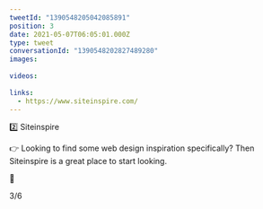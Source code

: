 ```yaml
---
tweetId: "1390548205042085891"
position: 3
date: 2021-05-07T06:05:01.000Z
type: tweet
conversationId: "1390548202827489280"
images:
  
videos:
  
links:
  - https://www.siteinspire.com/
---
```

2️⃣ Siteinspire

👉 Looking to find some web design inspiration specifically? Then Siteinspire is a great place to start looking. 

🔗 

3/6
